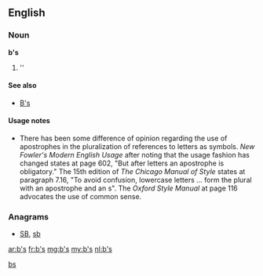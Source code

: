 {{also|.bs|bs|B's|Bs|BS|␈}}
==English==

===Noun===
'''b's'''

# ''{{plural of|b}}

====See also====
* [[B's]]

====Usage notes====
* There has been some difference of opinion regarding the use of apostrophes in the pluralization of references to letters as symbols.  ''New Fowler's Modern English Usage'' after noting that the usage fashion has changed states at page 602, "But after letters an apostrophe is obligatory."    The 15th edition of ''The Chicago Manual of Style'' states at paragraph 7.16, "To avoid confusion, lowercase letters ... form the plural with an apostrophe and an s".  The ''Oxford Style Manual'' at page 116 advocates the use of common sense.

===Anagrams===
* [[SB#English|SB]], [[sb#English|sb]]

[[Category:English terms spelled with '|bs]]

[[ar:b's]]
[[fr:b's]]
[[mg:b's]]
[[my:b's]]
[[nl:b's]]